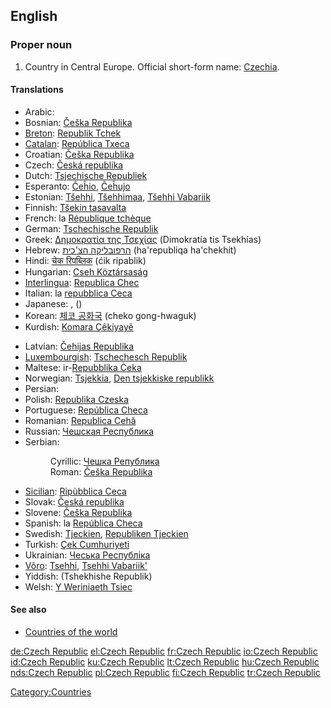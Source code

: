 ==English==
{{wikipedia}}

===Proper noun===
{{en-proper noun}}

# Country in Central Europe. Official short-form name: [[Czechia]].

====Translations====
{{trans-top|country in Central Europe}}
*Arabic: {{ARchar|[[جمهورية التشيك]]}}
*Bosnian: [[Češka Republika]] {{f}}
*[[Breton]]: [[Republik Tchek]]
*[[Catalan]]: [[República Txeca]] {{f}}
*Croatian: [[Češka Republika]] {{f}}
*Czech: [[Česká republika]] {{f}}
*Dutch: [[Tsjechische Republiek]]
*Esperanto: [[Ĉeĥio]], [[Ĉeĥujo]]
*Estonian: [[Tšehhi]], [[Tšehhimaa]], [[Tšehhi Vabariik]]
*Finnish: [[Tšekin tasavalta]]
*French: la [[République tchèque]] {{f}}
*German: [[Tschechische Republik]]
*Greek: [[Δημοκρατία της Τσεχίας]] (Dimokratía tis Tsekhías) {{f}}
*Hebrew: [[הרפובליקה הצ'כית]] (ha'republiqa ha'chekhit)
*Hindi: [[चेक रिपब्लिक]] (ćik ripablik)
*Hungarian: [[Cseh Köztársaság]]
*[[Interlingua]]: [[Republica Chec]]
*Italian: la [[repubblica Ceca]] {{f}}
*Japanese: {{t|ja|チェコ|tr=Cheko|sc=Jpan}}, {{t|ja|チェコ共和国|tr=Cheko-kyōwakoku|sc=Jpan}}({{Jpan|ちぇこきょうわこく}})
*Korean: [[체코 공화국]] (cheko gong-hwaguk)
*Kurdish: [[Komara Çêkiyayê]]
{{trans-mid}}
*Latvian: [[Čehijas Republika]] {{f}}
*[[Luxembourgish]]: [[Tschechesch Republik]]
*Maltese: ir-[[Repubblika Ċeka]]
*Norwegian: [[Tsjekkia]], [[Den tsjekkiske republikk]]
*Persian: {{FAchar|[[جمهوری چک]]}}
*Polish: [[Republika Czeska]] {{f}}
*Portuguese: [[República Checa]]
*Romanian: [[Republica Cehă]] {{f}}
*Russian: [[Чешская Республика]] {{f}}
*Serbian:
*: Cyrillic: [[Чешка Република]] {{f}}
*: Roman: [[Češka Republika]] {{f}}
*[[Sicilian]]: [[Ripùbblica Ceca]] {{f}}
*Slovak: [[Česká republika]] {{f}}
*Slovene: [[Češka Republika]] {{f}}
*Spanish: la [[República Checa]] {{f}}
*Swedish: [[Tjeckien]], [[Republiken Tjeckien]]
*Turkish: [[Çek Cumhuriyeti]]
*Ukrainian: [[Чеська Республіка]]
*[[Võro]]: [[Tsehhi]], [[Tsehhi Vabariik']]
*Yiddish: (Tshekhishe Republik)
*Welsh: [[Y Weriniaeth Tsiec]]
{{trans-bottom}}

====See also====
* [[Appendix:Countries of the world|Countries of the world]]

[[Category:Countries]]

[[de:Czech Republic]]
[[el:Czech Republic]]
[[fr:Czech Republic]]
[[io:Czech Republic]]
[[id:Czech Republic]]
[[ku:Czech Republic]]
[[lt:Czech Republic]]
[[hu:Czech Republic]]
[[nds:Czech Republic]]
[[pl:Czech Republic]]
[[fi:Czech Republic]]
[[tr:Czech Republic]]